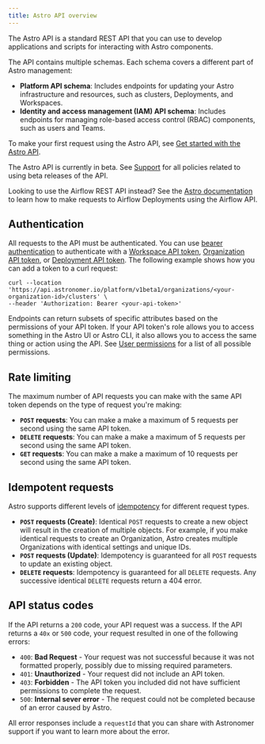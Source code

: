 ```yaml
---
title: Astro API overview
---
```


The Astro API is a standard REST API that you can use to develop applications and scripts for interacting with Astro components.

The API contains multiple schemas. Each schema covers a different part of Astro management:

- **Platform API schema**: Includes endpoints for updating your Astro infrastructure and resources, such as clusters, Deployments, and Workspaces.
- **Identity and access management (IAM) API schema**: Includes endpoints for managing role-based access control (RBAC) components, such as users and Teams.

To make your first request using the Astro API, see [Get started with the Astro API](/astro-api/get-started).

<Info>

The Astro API is currently in beta. See [Support](/astro-api/versioning-and-support) for all policies related to using beta releases of the API.

</Info>

<Tip>

Looking to use the Airflow REST API instead? See the [Astro documentation](https://docs.astronomer.io/astro/airflow-api) to learn how to make requests to Airflow Deployments using the Airflow API.

</Tip>



## Authentication

All requests to the API must be authenticated. You can use [bearer authentication](https://swagger.io/docs/specification/authentication/bearer-authentication/) to authenticate with a [Workspace API token](https://docs.astronomer.io/astro/workspace-api-tokens), [Organization API token](https://docs.astronomer.io/astro/organization-api-tokens), or [Deployment API token](https://docs.astronomer.io/astro/deplopyment-api-tokens). The following example shows how you can add a token to a curl request:

```curl
curl --location 'https://api.astronomer.io/platform/v1beta1/organizations/<your-organization-id>/clusters' \
--header 'Authorization: Bearer <your-api-token>'
```

Endpoints can return subsets of specific attributes based on the permissions of your API token. If your API token's role allows you to access something in the Astro UI or Astro CLI, it also allows you to access the same thing or action using the API. See [User permissions](https://docs.astronomer.io/astro/user-permissions) for a list of all possible permissions.

## Rate limiting

The maximum number of API requests you can make with the same API token depends on the type of request you're making:

- **`POST` requests**: You can make a make a maximum of 5 requests per second using the same API token.
- **`DELETE` requests**: You can make a make a maximum of 5 requests per second using the same API token.
- **`GET` requests**: You can make a make a maximum of 10 requests per second using the same API token.

## Idempotent requests

Astro supports different levels of [idempotency](https://en.wikipedia.org/wiki/Idempotence) for different request types.

- **`POST` requests (Create)**: Identical `POST` requests to create a new object will result in the creation of multiple objects. For example, if you make identical requests to create an Organization, Astro creates multiple Organizations with identical settings and unique IDs.
- **`POST` requests (Update)**: Idempotency is guaranteed for all `POST` requests to update an existing object.
- **`DELETE` requests**: Idempotency is guaranteed for all `DELETE` requests. Any successive identical `DELETE` requests return a 404 error.

## API status codes

If the API returns a `200` code, your API request was a success. If the API returns a `40x` or `500` code, your request resulted in one of the following errors:

- `400`: **Bad Request** - Your request was not successful because it was not formatted properly, possibly due to missing required parameters. 
- `401`: **Unauthorized** - Your request did not include an API token. 
- `403`: **Forbidden** - The API token you included did not have sufficient permissions to complete the request.
- `500`: **Internal sever error** - The request could not be completed because of an error caused by Astro.

All error responses include a `requestId` that you can share with Astronomer support if you want to learn more about the error. 